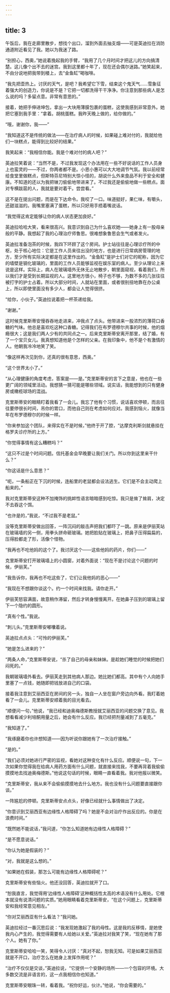 ```yaml
---
---
---
```

title: 3
---




午饭后，我在走廊里散步，想找个出口，溜到外面去抽支烟——可是英迪拉在消防通道附近看见了我。她以为我迷了路。

“别担心，西奥，”她说着挽起我的手臂，“我用了几个月时间才把这儿的方向搞清楚。这儿像个出不去的迷宫。我到这里都十年了，现在还会偶尔迷路。”她笑起来，不由分说地把我带到楼上，去“金鱼缸”喝咖啡。

“我先把壶热上。讨厌的天气，是吧？我希望它下雪，结束这个鬼天气……雪象征着强大的创造力，你说是不是？它把一切都洗得干干净净。你注意到那些病人是怎么说的吗？多留点意。非常有意思的。”

接着，她把手伸进坤包，拿出一大块用薄膜包裹的蛋糕，这使我感到非常意外。她把它塞到我手里：“拿着。胡桃蛋糕。我昨天晚上做的，给你做的。”

“哦，谢谢你，我——”

“我知道这不是传统的做法——在治疗病人的时候，如果碰上难对付的，我就给他们一块糕点，能得到比较好的结果。”

我笑起来：“我相信你能。我是个难对付的病人吧？”

英迪拉笑着说：“当然不是，不过我发现这个办法用在一些不好说话的工作人员身上也蛮灵的——不过，你两者都不是。小恩小惠可以大大地调节气氛。我以前经常给食堂里做糕点，但斯特芬尼特别大惊小怪的，胡说什么外来食品不利于安全和健康。不知道的还以为我把锉刀偷偷地带进来了。不过我还是偷偷地做一些糕点。面对专横跋扈的人，我就是要对着干。尝尝看。”

这不是在提出问题，而是在下达命令。我咬了一口。味道挺好，果仁味，有嚼头，还甜滋滋的。我嘴里塞满了蛋糕，所以只好用手捂着嘴说话。

“我觉得这肯定能够让你的病人状态更加良好。”

英迪拉哈哈大笑，看来很高兴。我意识到自己为什么喜欢她——她身上有一股母亲般的平静。我想起了我的心理治疗师鲁思。很难想象鲁思会生气或者发火。

英迪拉准备泡茶的时候，我四下环顾了这个房间。护士站往往是心理诊疗所的中枢，处于核心地位：它是工作人员来往出没的地方，也是进行日常病房管理的地方，至少所有实际决定都是在这里作出的。“金鱼缸”是护士们对它的昵称，因为它的墙壁是钢化玻璃的，里面的工作人员能够监视在娱乐室的病人。至少从理论上来说是这样。实际上，病人在玻璃墙外无休无止地散步，朝里面窥视，看着我们，所以我们才是受到长期监视的人。这里地方很小，椅子也不够，为数不多的几张往往被打字的护士占着。所以大部分时间，人就站在里面，或者很别扭地靠在办公桌上，所以即使里面没有多少人，都会让人觉得很挤。

“给你，小伙子。”英迪拉说着把一杯茶递给我。

“谢谢。”

这时候克里斯蒂安慢吞吞地走进来，冲我点了点头。他带进来一股浓烈的薄荷口香糖的气味。他总是喜欢吃这种口香糖。记得我们在布罗德穆尔共事的时候，他的烟瘾很大；这是我们两人少有的共同点之一。后来克里斯蒂安离开那里，结了婚，有了一个宝贝女儿。我真想知道他是个怎样的父亲。在我印象中，他不是个有激情的人。他朝我冷冷地笑了笑。

“像这样再次见到你，还真的很有意思，西奥。”

“这个世界太小了。”

“从心理健康的角度考虑，答案是——是。”克里斯蒂安的言下之意是，他也在一些更广阔的领域里活动。我想猜一猜可能是哪些领域。说实话，我能想到的只有健身房或橄榄球场的混战。

克里斯蒂安的眼睛盯着我看了一会儿。我忘了他有个习惯，说话喜欢停顿，而且往往要停很长时间，吊你的胃口，而他自己则在考虑如何应对。我感到恼火，就像当年在布罗德穆尔的时候一样。

“你来参加这个团队，来得实在不是时候，”他终于开了腔，“达摩克利斯剑就悬挂在格罗夫诊疗所的上方。”

“你觉得事情有这么糟糕吗？”

“这只不过是个时间问题。信托基金会早晚要让我们关门。所以你到这里来干什么？”

“你这话是什么意思？”

“呃，一条船正在下沉的时候，连船里的老鼠都会设法逃生。它们是不会主动爬上船来的。”

我对克里斯蒂安这种不加掩饰的挑衅性语言暗暗感到吃惊。我只是耸了耸肩，决定不去吞这个饵。

“也许是的，”我说，“不过我不是老鼠。”

没等克里斯蒂安做出回答，一阵沉闷的敲击声把我们都吓了一跳。原来是伊丽芙站在玻璃墙的另一侧，用拳头拼命砸玻璃。她把脸贴在玻璃上，把鼻子压得扁扁的，压得脸都走了形，活像个怪物。

“我再也不吃他妈的这个了。我讨厌这个——这些他妈的药片，你们——”

克里斯蒂安打开玻璃墙上的小圆窗，对着外面说：“现在不是讨论这个问题的时候，伊丽芙。”

“我告诉你，我再也不吃这些了，它们让我他妈的恶心——”

“我现在不想跟你谈这个。约一个时间来找我。请你走开。”

伊丽芙怒容满面，故意稍作滞留，然后才转身慢慢离开。在她鼻子压到的玻璃上留下一个隐约的圆形。

“真有个性。”我说。

“刺儿头。”克里斯蒂安嘟囔着说。

英迪拉点点头：“可怜的伊丽芙。”

“她是怎么进来的？”

“两条人命，”克里斯蒂安说，“杀了自己的母亲和妹妹。是趁她们睡觉的时候把她们闷死的。”

我朝玻璃墙外看去。伊丽芙走到其他病人那边。她比她们都高。其中有个人向她手里塞了一点钱，她随即把钱放进自己的口袋。

接着我注意到艾丽西亚在房间的另一头，独自一人坐在窗户旁边向外看。我盯着她看了一会儿。克里斯蒂安顺着我的目光看去。

“顺便问一句，”他说，“我已经和迪奥梅德斯教授就艾丽西亚的问题交换了意见。我想看看减少利培酮用量之后，她会有什么反应。我已经把剂量减到了五毫克。”

“我知道了。”

“我琢磨着你也许想知道——因为听说你跟她有了一次治疗接触。”

“是的。”

“我们必须对她进行严密的监视，看她对这种变化有什么反应。顺便说一句，下一次如果你觉得我在给病人用药方面有什么问题，就直接来找我，不要再背着我偷偷摸摸地去找迪奥梅德斯。”他说这句话的时候，眼睛一直看着我。我对他报以微笑。

“克里斯蒂安，我从来不会偷偷摸摸地去什么地方。我也没有什么问题要直接跟你谈。”

一阵尴尬的停顿。克里斯蒂安点点头，好像已经就什么事情做出了决定。

“你意识到艾丽西亚有边缘性人格障碍了吗？她是不会对治疗作出反应的。你是在浪费时间。”

“既然她不能说话，”我问道，“你怎么知道她有边缘性人格障碍？”

“是不愿意说话。”

“你认为她是假装的？”

“对，我就是这么想的。”

“如果她在假装，那怎么可能有边缘性人格障碍呢？”

克里斯蒂安有些恼火。他还没回答，英迪拉就开了口。

“恕我直言，我觉得用‘边缘性人格障碍’这种概括性太高的术语没有什么用处。它根本就没有说清问题的实质。”她用眼睛看着克里斯蒂安，“在这个问题上，克里斯蒂安和我经常意见相左。”

“你对艾丽西亚有什么看法？”我问她。

英迪拉经过一番沉思后说：“我发现她激起了我的母性。这是我的反移情，是她使我内心产生的，我觉得需要有人给她以关爱。”英迪拉对我笑了笑，“现在她有了那个人。她有了你。”

克里斯蒂安哈哈一笑，笑得令人讨厌：“真对不起，恕我无知。可是如果艾丽西亚就是不开口，治疗怎么在她身上发挥作用呢？”

“治疗不仅仅是交谈，”英迪拉说，“它提供一个安静的场所——一个包容的环境。大多数交流是非语言的，这一点我相信你也知道。”

克里斯蒂安眼珠一转，看着我。“祝你好运，伙计。”他说，“你会需要的。”